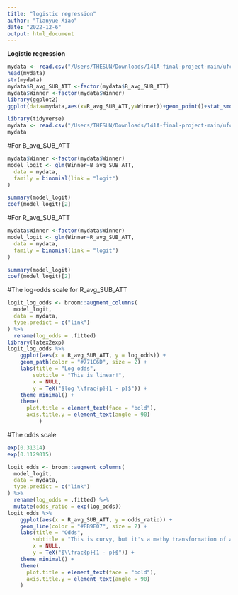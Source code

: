 ```yaml
---
title: "logistic regression"
author: "Tianyue Xiao"
date: "2022-12-6"
output: html_document
---
```


**Logistic regression**
```r
mydata <- read.csv("/Users/THESUN/Downloads/141A-final-project-main/ufc_data.csv")
head(mydata)
str(mydata)
mydata$B_avg_SUB_ATT <-factor(mydata$B_avg_SUB_ATT)
mydata$Winner <-factor(mydata$Winner)
library(ggplot2)
ggplot(data=mydata,aes(x=R_avg_SUB_ATT,y=Winner))+geom_point()+stat_smooth(method="lm",se=TRUE)
```



```r
library(tidyverse)
mydata <- read.csv("/Users/THESUN/Downloads/141A-final-project-main/ufc_data.csv")
mydata
```
#For B_avg_SUB_ATT

```r
mydata$Winner <-factor(mydata$Winner)
model_logit <- glm(Winner~B_avg_SUB_ATT,
  data = mydata,
  family = binomial(link = "logit")
)

summary(model_logit)
coef(model_logit)[2]
```
#For R_avg_SUB_ATT
```r
mydata$Winner <-factor(mydata$Winner)
model_logit <- glm(Winner~R_avg_SUB_ATT,
  data = mydata,
  family = binomial(link = "logit")
)

summary(model_logit)
coef(model_logit)[2]
```


#The log-odds scale for R_avg_SUB_ATT
```r
logit_log_odds <- broom::augment_columns(
  model_logit,
  data = mydata,
  type.predict = c("link")
) %>%
  rename(log_odds = .fitted) 
library(latex2exp)
logit_log_odds %>% 
    ggplot(aes(x = R_avg_SUB_ATT, y = log_odds)) +
    geom_path(color = "#771C6D", size = 2) +
    labs(title = "Log odds", 
        subtitle = "This is linear!",
        x = NULL,
        y = TeX("$log \\frac{p}{1 - p}$")) +
    theme_minimal() +
    theme(
      plot.title = element_text(face = "bold"),
      axis.title.y = element_text(angle = 90)
          )

```

#The odds scale
```r
exp(0.31314)
exp(0.1129015)
```

```r
logit_odds <- broom::augment_columns(
  model_logit,
  data = mydata,
  type.predict = c("link")
) %>%
  rename(log_odds = .fitted) %>%
  mutate(odds_ratio = exp(log_odds))
logit_odds %>% 
    ggplot(aes(x = R_avg_SUB_ATT, y = odds_ratio)) +
    geom_line(color = "#FB9E07", size = 2) +
    labs(title = "Odds", 
        subtitle = "This is curvy, but it's a mathy transformation of a linear value",
        x = NULL,
        y = TeX("$\\frac{p}{1 - p}$")) +
    theme_minimal() +
    theme(
      plot.title = element_text(face = "bold"),
      axis.title.y = element_text(angle = 90)
    )
```


